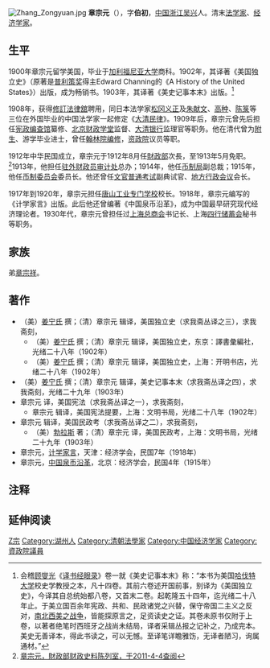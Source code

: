 [[File:Zhang_Zongyuan.jpg|thumb]]
'''章宗元'''（{{bd|1877年||？|}}），字'''伯初'''，[[中国|中国]][[浙江|浙江]][[吴兴|吴兴]]人。清末[[法学家|法学家]]、[[经济学家|经济学家]]。

==生平==
1900年章宗元留学美国，毕业于[[加利福尼亚大学|加利福尼亚大学]]商科。1902年，其译著《美国独立史》（原著是[[普利策奖|普利策奖]]得主Edward Channing的《A History of the United States》）出版，成为畅销书。1903年，其译著《美史记事本末》出版。<ref>会稽[[顾燮光|顾燮光]]《[[译书经眼录|译书经眼录]]》卷一就《美史记事本末》称：“本书为美国[[哈伐特大学|哈伐特大学]]校史学教授之本，凡十四卷。其前六卷述开国前事，别译为《美国独立史》，今译其自总统始都八卷，又首末二卷。起乾隆五十四年，迄光绪二十八年止。于美立国百余年宪政、共和、民政诸党之兴替，保守帝国二主义之反对，[[美国南北战争|南北]][[美西战争|西美之战争]]，皆能探原言之，足资读史之证。其卷未原书仅附于上卷，以著者绝笔时西班牙之战尚未结局，译者采辑丛报之记补之，乃成完本。美史无善译本，得此书读之，可以无憾。至译笔详瞻雅饬，无译者陋习，询属通材。”</ref>

1908年，获得[[修訂法律舘|修訂法律舘]]聘用，同日本法学家[[松冈义正|松冈义正]]及[[朱献文|朱献文]]、[[高种|高种]]、[[陈箓|陈箓]]等三位在外国毕业的中国法学家一起修定《[[大清民律|大清民律]]》。1909年后，章宗元曾先后担任[[宪政编查馆|宪政编查馆]]纂修、[[北京财政学堂|北京财政学堂]]监督、[[大清银行|大清银行]]监理官等职务。他在清代曾为[[附生|附生]]、游学毕业进士，曾任[[翰林院|翰林院]][[编修|编修]]，[[资政院|资政院]]议员等职。

1912年中华民国成立，章宗元于1912年8月任[[中华民国财政部|財政部]]次長，至1913年5月免职。<ref>[http://www.mof.gov.tw/museum/ct.asp?xItem=3365&ctNode=63&mp=1 章宗元，財政部财政史料陈列室，于2011-4-4查阅]{{Dead link|date=2020年1月 |bot=InternetArchiveBot |fix-attempted=yes }}</ref>1913年，他担任[[驻外财政员审计处|驻外财政员审计处]]总办；1914年，他任[[币制局|币制局]]副总裁；1915年，他任[[币制委员会|币制委员会]]委员长。他还曾任[[文官普通考试|文官普通考试]]副典试官、[[地方行政会议|地方行政会议]]会长。

1917年到1920年，章宗元担任[[唐山工业专门学校|唐山工业专门学校]]校长。1918年，章宗元编写的《计学家言》出版。此后他还曾编著《中国泉币沿革》，成为中国最早研究现代经济理论者。1930年代，章宗元曾担任过[[上海总商会|上海总商会]]书记长、上海[[四行储蓄会|四行储蓄会]]秘书等职务。

== 家族 ==
弟[[章宗祥|章宗祥]]。

==著作==
*（美）[[姜宁氏|姜宁氏]] 撰；（清）章宗元 辑译，美国独立史（求我斋丛译之三），求我斋刻，
**（美）[[姜宁氏|姜宁氏]] 撰；（清）章宗元 辑译，美国独立史，东京：譯書彙編社，光绪二十八年（1902年）
**（美）[[姜宁氏|姜宁氏]] 撰；（清）章宗元 辑译，美国独立史，上海：开明书店，光绪二十八年（1902年）
*（美）[[姜宁氏|姜宁氏]] 撰；（清）章宗元 辑译，美史记事本末（求我斋丛译之四），求我斋刻，光绪二十九年（1903年）
*章宗元 译，美国宪法（求我斋丛译之一），求我斋刻，
**章宗元 辑译，美国宪法提要，上海：文明书局，光绪二十八年（1902年）
*章宗元 辑译，美国民政考（求我斋丛译之二），求我斋刻，
**（美）[[勃拉斯|勃拉斯]] 著；（清）章宗元 译，美国民政考，上海：文明书局，光绪二十九年（1903年）
*章宗元，[[计学家言|计学家言]]，天津：经济学会，民国7年（1918年） 
*章宗元，[[中国泉币沿革|中国泉币沿革]]，北京：经济学会，民国4年（1915年）

==注释==
{{reflist}}

==延伸阅读==
{{Wikisource further reading}}

{{光緒三十三年游學畢業進士}}
{{清朝欽命憲政編查館職官}}
{{资政院议员}}

{{Authority control}}

{{DEFAULTSORT:Zhang}}
[[Category:章姓|Z宗]]
[[Category:湖州人|Category:湖州人]]
[[Category:清朝法學家|Category:清朝法學家]]
[[Category:中国经济学家|Category:中国经济学家]]
[[Category:資政院議員|Category:資政院議員]]
